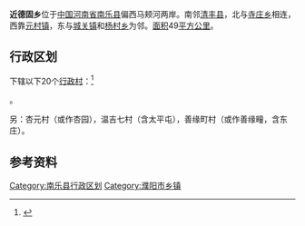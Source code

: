 {{中国乡级行政区|41/09/23/208/000}}
'''近德固乡'''位于[[中国|中国]][[河南省|河南省]][[南乐县|南乐县]]偏西马颊河两岸。南邻[[清丰县|清丰县]]，北与[[寺庄乡|寺庄乡]]相连，西靠[[元村镇|元村镇]]，东与[[城关镇|城关镇]]和[[杨村乡|杨村乡]]为邻。[[面积|面积]]49[[平方公里|平方公里]]。
== 行政区划 ==

下辖以下20个[[行政村|行政村]]：<ref>{{PRC admin/ref sgc|41/09/23/208/000}}</ref>

{{PRC admin/children|41/09/23/208/000}}。

另：杏元村（或作杏园），温吉七村（含太平屯），善缘町村（或作善缘疃，含东庄）。

== 参考资料 ==

{{reflist}}

{{南乐县行政区划}}
{{河南行政区划小作品}}
[[Category:南乐县行政区划|Category:南乐县行政区划]]
[[Category:濮阳市乡镇|Category:濮阳市乡镇]]